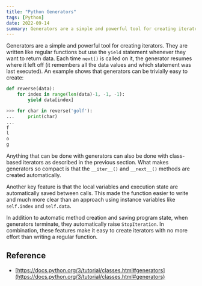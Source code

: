 ```yaml
---
title: "Python Generators"
tags: [Python]
date: 2022-09-14
summary: Generators are a simple and powerful tool for creating iterators.
---
```


Generators are a simple and powerful tool for creating iterators. They are
written like regular functions but use the `yield` statement whenever they want
to return data. Each time `next()` is called on it, the generator resumes where
it left off (it remembers all the data values and which statement was last
executed). An example shows that generators can be trivially easy to create:


```python
def reverse(data):
    for index in range(len(data)-1, -1, -1):
        yield data[index]
```

```python
>>> for char in reverse('golf'):
...     print(char)
...
f
l
o
g
```

Anything that can be done with generators can also be done with class-based
iterators as described in the previous section. What makes generators so
compact is that the `__iter__()` and `__next__()` methods are created
automatically.

Another key feature is that the local variables and execution state are
automatically saved between calls. This made the function easier to write and
much more clear than an approach using instance variables like `self.index` and
`self.data`.

In addition to automatic method creation and saving program state, when
generators terminate, they automatically raise `StopIteration`. In combination,
these features make it easy to create iterators with no more effort than
writing a regular function.

## Reference

- [https://docs.python.org/3/tutorial/classes.html#generators](https://docs.python.org/3/tutorial/classes.html#generators)